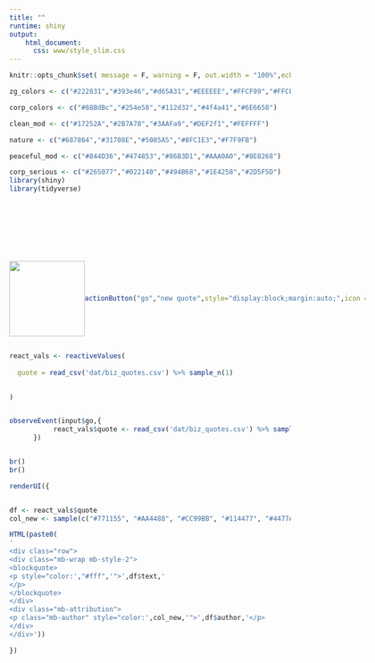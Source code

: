 ```yaml
---
title: ""
runtime: shiny
output:
    html_document:
      css: www/style_slim.css
---
```


```r
knitr::opts_chunk$set( message = F, warning = F, out.width = "100%",echo = FALSE)

zg_colors <- c("#222831","#393e46","#d65A31","#EEEEEE","#FFCF99","#FFCF99")

corp_colors <- c("#88BdBc","#254e58","#112d32","#4f4a41","#6E6658")

clean_mod <- c("#17252A","#2B7A78","#3AAFa9","#DEF2f1","#FEFFFF")

nature <- c("#687864","#31708E","#5085A5","#8FC1E3","#F7F9FB")

peaceful_mod <- c("#844D36","#474853","#86B3D1","#AAA0A0","#8E8268")

corp_serious <- c("#265077","#022140","#494B68","#1E4258","#2D5F5D")
library(shiny)
library(tidyverse)


```


<style>
.main {
position : relative;
}


.mb-wrap {
margin : 20px auto;
padding : 20px;
position : relative;
text-align: center;
width: 75%;

}

@media only screen and (max-width: 600px) {
.mb-wrap {
margin : 5px auto;
padding : 5px;
position : relative;
text-align: center;
width: 100%;

}

.mb-style-2 blockquote p {
color : #Ba996E;
display : inline;
font-family : 'Century Gothic', Baskerville, Georgia, serif, Sans-Serif;
font-style : italic;
font-size : 1.5em;
line-height : 1.5em !important;
}


.mb-style-2 blockquote p:first-child:before {
    content: '\201c';
    color: #Ba996E;
    font-family: Georgia, serif;
    font-style: italic;
    font-size: 7.5em;
    position: absolute;
    left: -.2em;
}


}

.mb-wrap p {
margin : 0;
padding : 0;
}

.mb-wrap blockquote {
margin : 0;
padding : 0;
position : relative;
}

.mb-wrap cite {
font-style : normal;
}



blockquote {
    border-left: none;
}


.mb-style-2 blockquote p {
color : #Ba996E;
display : inline;
font-family : 'Century Gothic', Baskerville, Georgia, serif,Sans-Serif;
font-style : italic;
font-size : 1.5em;
line-height : 2em;
}

.mb-style-2 blockquote p:first-child:before {
    content: '\201c';
    color: #Ba996E;
    font-family: Georgia, serif;
    font-style: italic;
    font-size: 7.5em;
    top: .2em;
    position: absolute;
    left: -.5em;
}

.mb-attribution {
text-align : center;
}

.mb-author {
color : #Ba996E;
font-size : 2em;
font-weight : bold;
padding-top : 10px;
text-shadow : 0 1px 1px rgba(255, 255, 255, 0.1);
text-transform : lowercase;
}

.btn{
  border: 0px solid transparent;
}


.btn.active.focus, .btn.active:focus, .btn.focus, .btn:active.focus, .btn:active:focus, .btn:focus {
    outline: thin dotted;
    outline: 0px auto -webkit-focus-ring-color;
    outline-offset: -3px;
}


cite a {
color : #Ba996E;
font-style : italic;
}

cite a:hover {
color : #Ba996E;
}


.bouncy{
animation:bouncy 5s infinite linear;
animation-delay: 3s;
position:relative;
}

@keyframes bouncy {
0%{top:0em}
40%{top:0em}
43%{top:-0.9em}
46%{top:0em}
48%{top:-0.4em}
50%{top:0em}
100%{top:0em;}
}


.zoom {
  transition: transform .2s; /* Animation */
}

.zoom:hover {
  transform: scale(1.3); /* (150% zoom - Note: if the zoom is too large, it will go outside of the viewport) */
}


</style>


<br>

<br>

<br>

<div class="row" style="display:flex;align-items:center;">

<div class="col-md-6" align="center" style="width:100%;">
<a href="https://www.zacgarland.com/">
<img class="bouncy zoom" src="www/zg_logo_small.png" width="135px">
</a>
</div>

<div class="col-md-6" style="width:100%;">

```r
actionButton("go","new quote",style="display:block;margin:auto;",icon = icon("quote-right"))

```


</div>

</div>
  
  
  
```r

react_vals <- reactiveValues(
  
  quote = read_csv('dat/biz_quotes.csv') %>% sample_n(1) 

  
)


observeEvent(input$go,{
           react_vals$quote <- read_csv('dat/biz_quotes.csv') %>% sample_n(1)
      })


br()
br()

renderUI({


df <- react_vals$quote  
col_new <- sample(c("#771155", "#AA4488", "#CC99BB", "#114477", "#4477AA", "#77AADD", "#117777", "#44AAAA", "#77CCCC", "#117744", "#44AA77", "#88CCAA", "#777711", "#AAAA44", "#DDDD77", "#774411", "#AA7744", "#DDAA77", "#771122", "#AA4455", "#DD7788"),1)    

HTML(paste0(
'
<div class="row">
<div class="mb-wrap mb-style-2">
<blockquote>
<p style="color:',"#fff",'">',df$text,'
</p>
</blockquote>
</div>
<div class="mb-attribution">
<p class="mb-author" style="color:',col_new,'">',df$author,'</p>
</div>
</div>'))

})






```

